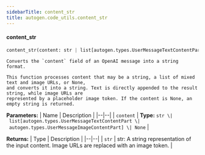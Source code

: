 ```yaml
---
sidebarTitle: content_str
title: autogen.code_utils.content_str
---
```


<code class="doc-symbol doc-symbol-heading doc-symbol-function"></code>
#### content_str
<a href="#autogen.code_utils..content_str" class="headerlink" title="Permanent link"></a>

```python
content_str(content: str | list[autogen.types.UserMessageTextContentPart | autogen.types.UserMessageImageContentPart] | None) -> str
```

    Converts the `content` field of an OpenAI message into a string format.
    
    This function processes content that may be a string, a list of mixed text and image URLs, or None,
    and converts it into a string. Text is directly appended to the result string, while image URLs are
    represented by a placeholder image token. If the content is None, an empty string is returned.

<b>Parameters:</b>
| Name | Description |
|--|--|
| `content` | **Type:** `str \| list[autogen.types.UserMessageTextContentPart \| autogen.types.UserMessageImageContentPart] \| None` |

<b>Returns:</b>
| Type | Description |
|--|--|
| `str` | str: A string representation of the input content. Image URLs are replaced with an image token. |

<br />